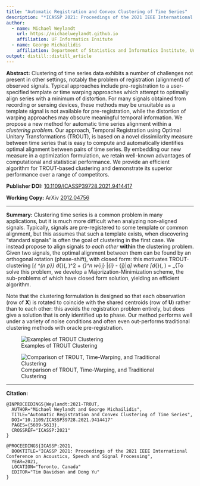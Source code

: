 ```yaml
---
title: "Automatic Registration and Convex Clustering of Time Series"
description: "*ICASSP 2021: Proceedings of the 2021 IEEE International Conference on Acoustics, Speech and Signal Processing*, pp.5609-5613. 2021"
author:
  - name: Michael Weylandt
    url: https://michaelweylandt.github.io
    affiliation: UF Informatics Insitute
  - name: George Michailidis
    affiliation: Department of Statistics and Informatics Institute, University of Florida
output: distill::distill_article
---
```


**Abstract:** Clustering of time series data exhibits a number of challenges not present in other settings, notably the problem of registration (alignment) of observed signals. Typical approaches include pre-registration to a user-specified template or time warping approaches which attempt to optimally align series with a minimum of distortion. For many signals obtained from recording or sensing devices, these methods may be unsuitable as a template signal is not available for pre-registration, while the  distortion of warping approaches may obscure meaningful temporal information. We propose a new method for automatic time series alignment within a *clustering problem*. Our approach, Temporal Registration using Optimal Unitary Transformations (TROUT), is based on a novel dissimilarity measure between time series that is easy to compute and automatically identifies optimal alignment between pairs of time series. By embedding our new measure in a optimization formulation, we retain well-known advantages of computational and statistical performance. We provide an efficient algorithm for TROUT-based clustering and demonstrate its superior performance over a range of competitors.

**Publisher DOI:** [10.1109/ICASSP39728.2021.9414417](https://doi.org/10.1109/ICASSP39728.2021.9414417)

**Working Copy:** ArXiv [2012.04756](https://arxiv.org/abs/2012.04756)

<hr>

**Summary:** Clustering time series is a common problem in many applications, but it is much more difficult when analyzing non-aligned signals. Typically, signals are pre-registered to some template or common alignment, but this assumes that such a template exists, when discovering "standard signals" is often the goal of clustering in the first case. We instead propose to align signals *to each other* **within** the clustering problem. Given two signals, the optimal alignment between them can be found by an orthogonal rotation (phase-shift), with closed form: this motivates TROUT-clustering
\[\text{argmin}_{\mathbf{U} \in \mathbb{C}^{n \times p}} \frac{1}{2}d_{\text{TROUT}}(\mathbf{U}, \mathbf{X})^2 + \lambda \sum_{\substack{i, j = 1 \\ i < j}}^n w_{ij} \|\mathbf{U}_{i\cdot} - \mathbf{U}_{j\cdot}\|_q\]
where
\[d_{\text{TROUT}}(\mathbf{u}, \mathbf{x}) = \min_{\theta \in [0, 2\pi)} \|\mathbf{u} - e^{i \theta} \mathbf{x}\|_2 \implies  d_{\text{TROUT}}(\mathbf{U}, \mathbf{X})^2 = \sum_{i=1}^n d_{\text{TROUT}}(\mathbf{U}_{i\cdot}, \mathbf{X}_{i\cdot})^2.\]
is $d_{\text{TROUT}}$ our "phase-adaptive" (optimally aligning) distance^[$d_{\text{TROUT}}$ does not define a true metric, so the TROUT-clustering problem is not guaranteed to be convex.] To solve this problem, we develop a Majorization-Minimization scheme, the sub-problems of which have closed form solution, yielding an efficient algorithm. 

Note that the clustering formulation is designed so that each observation (row of $\mathbf{X}$) is rotated to coincide with the shared centroids (row of $\mathbf{U}$) rather than to each other: this avoids the registration problem entirely, but does give a solution that is only identified up to phase. Our method performs well under a variety of noise conditions and often even out-performs traditional clustering methods with oracle pre-registration. 

![Examples of TROUT Clustering](../assets/trout/centroids.png)

![Comparison of TROUT, Time-Warping, and Traditional Clustering](../assets/trout/accuracy.png)

<hr>

**Citation:**

```
@INPROCEEDINGS{Weylandt:2021-TROUT,
  AUTHOR="Michael Weylandt and George Michailidis",
  TITLE="Automatic Registration and Convex Clustering of Time Series",
  DOI="10.1109/ICASSP39728.2021.9414417"
  PAGES={5609-5613},
  CROSSREF="ICASSP:2021"
}

@PROCEEDINGS{ICASSP:2021,
  BOOKTITLE="ICASSP 2021: Proceedings of the 2021 IEEE International Conference on Acoustics, Speech and Signal Processing",
  YEAR=2021,
  LOCATION="Toronto, Canada"
  EDITOR="Tim Davidson and Dong Yu"
}
```


